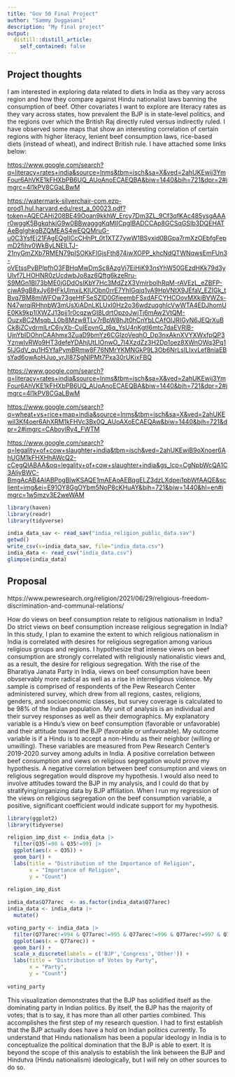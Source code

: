 ```yaml
---
title: "Gov 50 Final Project"
author: "Sammy Duggasani"
description: "My final project"
output:
  distill::distill_article:
    self_contained: false
---
```


## Project thoughts

I am interested in exploring data related to diets in India as they vary across region and how they compare against Hindu nationalist laws banning the consumption of beef. Other covariates I want to explore are literacy rates as they vary across states, how prevalent the BJP is in state-level politics, and the regions over which the British Raj directly ruled versus indirectly ruled. I have observed some maps that show an interesting correlation of certain regions with higher literacy, lenient beef consumption laws, rice-based diets (instead of wheat), and indirect British rule. I have attached some links below:

<https://www.google.com/search?q=literacy+rates+india&source=lnms&tbm=isch&sa=X&ved=2ahUKEwij3YmFour6AhVKE1kFHXbPB6UQ_AUoAnoECAEQBA&biw=1440&bih=721&dpr=2#imgrc=4l1kPV8CGaLBwM>

<https://watermark-silverchair-com.ezp-prod1.hul.harvard.edu/rest_a_00023.pdf?token=AQECAHi208BE49Ooan9kkhW_Ercy7Dm3ZL_9Cf3qfKAc485ysgAAAr0wggK5BgkqhkiG9w0BBwagggKqMIICpgIBADCCAp8GCSqGSIb3DQEHATAeBglghkgBZQMEAS4wEQQMruG-u0C3YsfEj21FAgEQgIICcCHhPt_0t1XTZ7ywW1BSyxid0BGpa7rmXzOEbfgFepmD2fihv0WkByLNElLTJ-21nyGmZXb7RMEN79pISOKkFIGjsFth874iwXOPP_khcNdQTWNqwsEmFUn3-oVEtssPvBPIpfhO3FBHqMwDmSc8AzgVj7EiHiK93nsYhW50GEzdHKk79d3yUlvf7LHOHNR0zUcdwbJo8az6Qftg6kzeRru-S9MGn1BI73bME0jGDdOsIKbY7Hc3MdZzX3VmlrbolhRqM-rAVEzL_eZBFP-cjwA9gB8xJy6IHFkUlmxiLKIUObn0rrE7YhIGqjq1vA9HpVNtX9JEfaV_EZIGk_tBvq7BM8miWFOw73geHtFSeSZID0GfieembFSxdAFCYHCOovMXkiBVWZs-N47wrqiRHhnbW3mUsXiADnLKLUxI0Hz2o36wdzuqghIcVwWTA4EDJhomUE0Kk9kp1lXWZJ13pjj1r0cqzwGI8LdrtOpzoJwjTj6mAw2VtQM-OuzxBC2Msqb_L0b8Mzw8TLv7rBpW8hJt0hCnYbLCAfOIJRIGyN6JEQrXuBCk8jZCvdrmlLrC6jvXb-CuIEpvnG_t6q_YsU4nKgtI6mtc7daEVRlB-UjnYbIDOhnCAAhmx3ZuaD9bmYz6CGIzoVeqhO_Dp3nxAknXVYXWxfpQP3YznwlvRWo9HT3defeYDAhjUtLIOnwO_7l4XzdZz3H2Dp1oez8XWnOWq3Pq15lJGdV_qu1H5YfaPymBRmw8F76NMrYKMNGkP9L3Ob6NrLsILIxvLef8niaEBsYad6owAoHJuo_yrJI87SgNIPMt7Pxa30rUKixFBQ>

<https://www.google.com/search?q=literacy+rates+india&source=lnms&tbm=isch&sa=X&ved=2ahUKEwij3YmFour6AhVKE1kFHXbPB6UQ_AUoAnoECAEQBA&biw=1440&bih=721&dpr=2#imgrc=4l1kPV8CGaLBwM>

<https://www.google.com/search?q=wheat+vs+rice+map+india&source=lnms&tbm=isch&sa=X&ved=2ahUKEwil3Kf4oer6AhXRM1kFHVc3Bx0Q_AUoAXoECAEQAw&biw=1440&bih=721&dpr=2#imgrc=CAboylRy4_FWTM>

<https://www.google.com/search?q=legality+of+cow+slaughter+india&tbm=isch&ved=2ahUKEwiB9oXnoer6AhUGM1kFHXHhAWcQ2-cCegQIABAA&oq=legality+of+cow+slaughter+india&gs_lcp=CgNpbWcQA1C3AliyBWC-BmgAcAB4AIABPogBlwKSAQE1mAEAoAEBqgELZ3dzLXdpei1pbWfAAQE&sclient=img&ei=E91OY8GgOYbm5NoP8cKHuAY&bih=721&biw=1440&hl=en#imgrc=1w5mzv3E2weWAM>

```r
library(haven)
library(readr)
library(tidyverse)

india_data_sav <- read_sav("india_religion_public_data.sav")
getwd()
write_csv(x=india_data_sav, file="india_data.csv")
india_data <- read_csv("india_data.csv")
glimpse(india_data)
```

## Proposal

https://www.pewresearch.org/religion/2021/06/29/religious-freedom-discrimination-and-communal-relations/

How do views on beef consumption relate to religious nationalism in India? Do strict views on beef consumption increase religious segregation in India? In this study, I plan to examine the extent to which religious nationalism in India is correlated with desires for religious segregation among various religious groups and regions. I hypothesize that intense views on beef consumption are strongly correlated with religiously nationalistic views and, as a result, the desire for religious segregation. With the rise of the Bharatiya Janata Party in India, views on beef consumption have been obvservably more radical as well as a rise in interreligious violence. My sample is comprised of respondents of the Pew Research Center administered survey, which drew from all regions, castes, religions, genders, and socioeconomic classes, but survey coverage is calculated to be 98% of the Indian population. My unit of analysis is an individual and their survey responses as well as their demographics. My explanatory variable is a Hindu’s view on beef consumption (favorable or unfavorable) and their attitude toward the BJP (favorable or unfavorable). My outcome variable is if a Hindu is to accept a non-Hindu as their neighbor (willing or unwilling). These variables are measured from Pew Research Center’s 2019-2020 survey among adults in India. A positive correlation between beef consumption and views on religious segregation would prove my hypothesis. A negative correlation between beef consumption and views on religious segregation would disprove my hypothesis. I would also need to involve attitudes toward the BJP in my analysis, and I could do that by stratifying/organizing data by BJP affiliation. When I run my regression of the views on religious segregation on the beef consumption variable, a positive, significant coefficient would indicate support for my hypothesis.


```r
library(ggplot2)
library(tidyverse)

religion_imp_dist <- india_data |>
  filter(Q35!=98 & Q35!=99) |>
  ggplot(aes(x = Q35)) +
  geom_bar() +
  labs(title = "Distribution of the Importance of Religion",
       x = "Importance of Religion",
       y = "Count") 
 
religion_imp_dist
```
```r
india_data$Q77arec  <- as.factor(india_data$Q77arec)
india_data <- india_data |>
  mutate()

voting_party <- india_data |>
  filter(Q77arec!=994 & Q77arec!=995 & Q77arec!=996 & Q77arec!=997 & Q77arec!=998 & Q77arec!=999) |>
  ggplot(aes(x = Q77arec)) +
  geom_bar() + 
  scale_x_discrete(labels = c('BJP','Congress','Other')) + 
  labs(title = "Distribution of Votes by Party",
       x = "Party",
       y = "Count") 
 
voting_party


```
This visualization demonstrates that the BJP has solidified itself as the dominating party in Indian politics. By itself, the BJP has the majority of votes; that is to say, it has more than all other parties combined. This accomplishes the first step of my research question. I had to first establish that the BJP actually does have a hold on Indian politics currently. To understand that Hindu nationalism has been a popular ideology in India is to conceptualize the political domination that the BJP is able to exert. It is beyond the scope of this analysis to establish the link between the BJP and Hindutva (Hindu nationalism) ideologically, but I will rely on other sources to do so. 

